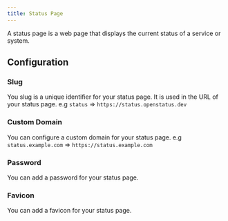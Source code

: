 ```yaml
---
title: Status Page
---
```


A status page is a web page that displays the current status of a service or system.

## Configuration

### Slug

You slug is a unique identifier for your status page. It is used in the URL of your status page. e.g `status` => `https://status.openstatus.dev`

### Custom Domain

You can configure a custom domain for your status page. e.g `status.example.com` => `https://status.example.com`

### Password

You can add a password for your status page.

### Favicon

You can add a favicon for your status page.

